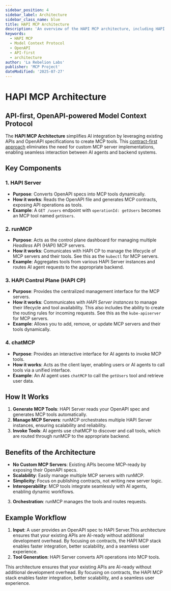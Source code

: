 ```yaml
---
sidebar_position: 4
sidebar_label: Architecture
sidebar_class_name: blue
title: HAPI MCP Architecture
description: 'An overview of the HAPI MCP architecture, including HAPI Server, runMCP, and how they work together to enable API-first, OpenAPI-driven systems.'
keywords:
  - HAPI MCP
  - Model Context Protocol
  - OpenAPI
  - API-first
  - architecture
author: 'La Rebelion Labs'
publisher: 'MCP Project'
dateModified: '2025-07-27'
---
```


# HAPI MCP Architecture

## API-first, OpenAPI-powered Model Context Protocol

The **HAPI MCP Architecture** simplifies AI integration by leveraging existing APIs and OpenAPI specifications to create MCP tools. This [contract-first approach](https://rebelion.la/you-dont-need-to-implement-mcp-servers-a-contract-first-approach-to-ai-tool-integration?showSharer=true) eliminates the need for custom MCP server implementations, enabling seamless interaction between AI agents and backend systems.

<InlineSVG name="hapi-mcp-diagram" 
  alt="HAPI MCP Architecture Diagram"
  width="80%"
  className="center-image"
/>

## Key Components

### 1. HAPI Server
- **Purpose**: Converts OpenAPI specs into MCP tools dynamically.
- **How it works**: Reads the OpenAPI file and generates MCP contracts, exposing API operations as tools.
- **Example**: A `GET /users` endpoint with `operationId: getUsers` becomes an MCP tool named `getUsers`.

### 2. runMCP
- **Purpose**: Acts as the control plane dashboard for managing multiple *Headless* API (HAPI) MCP servers.
- **How it works**: Comunicates with HAPI CP to manage the lifecycle of MCP servers and their tools. See this as the `kubectl` for MCP servers.
- **Example**: Aggregates tools from various HAPI Server instances and routes AI agent requests to the appropriate backend.

### 3. HAPI Control Plane (HAPI CP)
- **Purpose**: Provides the centralized management interface for the MCP servers.
- **How it works**: Communicates with *HAPI Server instances* to manage their lifecycle and tool availability. This also includes the ability to create the routing rules for incoming requests. See this as the `kube-apiserver` for MCP servers.
- **Example**: Allows you to add, remove, or update MCP servers and their tools dynamically.

### 4. chatMCP
- **Purpose**: Provides an interactive interface for AI agents to invoke MCP tools.
- **How it works**: Acts as the client layer, enabling users or AI agents to call tools via a unified interface.
- **Example**: An AI agent uses `chatMCP` to call the `getUsers` tool and retrieve user data.

## How It Works

1. **Generate MCP Tools**: HAPI Server reads your OpenAPI spec and generates MCP tools automatically.
2. **Manage MCP Servers**: runMCP orchestrates multiple HAPI Server instances, ensuring scalability and reliability.
3. **Invoke Tools**: AI agents use chatMCP to discover and call tools, which are routed through runMCP to the appropriate backend.


<InlineSVG name="runMCP-flow" 
  alt="Serve and consume APIs with runMCP"
  width="75%"
  className="center-image"
/>

## Benefits of the Architecture

- **No Custom MCP Servers**: Existing APIs become MCP-ready by exposing their OpenAPI specs.
- **Scalability**: Easily manage multiple MCP servers with runMCP.
- **Simplicity**: Focus on publishing contracts, not writing new server logic.
- **Interoperability**: MCP tools integrate seamlessly with AI agents, enabling dynamic workflows.
3. **Orchestration**: runMCP manages the tools and routes requests.
## Example Workflow

1. **Input**: A user provides an OpenAPI spec to HAPI Server.This architecture ensures that your existing APIs are AI-ready without additional development overhead. By focusing on contracts, the HAPI MCP stack enables faster integration, better scalability, and a seamless user experience.
2. **Tool Generation**: HAPI Server converts API operations into MCP tools.



This architecture ensures that your existing APIs are AI-ready without additional development overhead. By focusing on contracts, the HAPI MCP stack enables faster integration, better scalability, and a seamless user experience.

